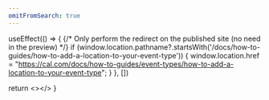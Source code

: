 ```yaml
---
omitFromSearch: true
---
```



  useEffect(() => {
    {/* Only perform the redirect on the published site (no need in the preview) */}
    if (window.location.pathname?.startsWith('/docs/how-to-guides/how-to-add-a-location-to-your-event-type')) {
      window.location.href = "https://cal.com/docs/how-to-guides/event-types/how-to-add-a-location-to-your-event-type";
    }
  }, [])
  
  return <></>
}

<Redirect />
